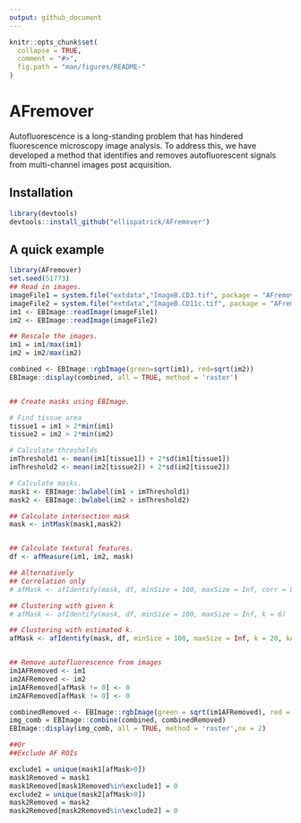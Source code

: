 ```yaml
---
output: github_document
---
```


<!-- README.md is generated from README.Rmd. Please edit that file -->

```r
knitr::opts_chunk$set(
  collapse = TRUE,
  comment = "#>",
  fig.path = "man/figures/README-"
)
```


# AFremover


Autofluorescence is a long-standing problem that has hindered fluorescence microscopy image analysis. To address this, we have developed a method that identifies and removes autofluorescent signals from multi-channel images post acquisition. 




## Installation

``` r
library(devtools)
devtools::install_github("ellispatrick/AFremover")
```
## A quick example 





```r
library(AFremover)
set.seed(51773)
## Read in images.
imageFile1 = system.file("extdata","ImageB.CD3.tif", package = "AFremover")
imageFile2 = system.file("extdata","ImageB.CD11c.tif", package = "AFremover")
im1 <- EBImage::readImage(imageFile1)
im2 <- EBImage::readImage(imageFile2)

## Rescale the images.
im1 = im1/max(im1)
im2 = im2/max(im2)

combined <- EBImage::rgbImage(green=sqrt(im1), red=sqrt(im2))
EBImage::display(combined, all = TRUE, method = 'raster')


## Create masks using EBImage.

# Find tissue area
tissue1 = im1 > 2*min(im1)
tissue2 = im2 > 2*min(im2)

# Calculate thresholds
imThreshold1 <- mean(im1[tissue1]) + 2*sd(im1[tissue1])
imThreshold2 <- mean(im2[tissue2]) + 2*sd(im2[tissue2])

# Calculate masks.
mask1 <- EBImage::bwlabel(im1 > imThreshold1)
mask2 <- EBImage::bwlabel(im2 > imThreshold2)

## Calculate intersection mask
mask <- intMask(mask1,mask2)


## Calculate textural features.
df <- afMeasure(im1, im2, mask)

## Alternatively
## Correlation only
# afMask <- afIdentify(mask, df, minSize = 100, maxSize = Inf, corr = 0.6)

## Clustering with given k
# afMask <- afIdentify(mask, df, minSize = 100, maxSize = Inf, k = 6)

## Clustering with estimated k.
afMask <- afIdentify(mask, df, minSize = 100, maxSize = Inf, k = 20, kAuto = TRUE)


## Remove autofluorescence from images
im1AFRemoved <- im1
im2AFRemoved <- im2
im1AFRemoved[afMask != 0] <- 0
im2AFRemoved[afMask != 0] <- 0

combinedRemoved <- EBImage::rgbImage(green = sqrt(im1AFRemoved), red = sqrt(im2AFRemoved))
img_comb = EBImage::combine(combined, combinedRemoved)
EBImage::display(img_comb, all = TRUE, method = 'raster',nx = 2)

##Or
##Exclude AF ROIs

exclude1 = unique(mask1[afMask>0])
mask1Removed = mask1
mask1Removed[mask1Removed%in%exclude1] = 0
exclude2 = unique(mask2[afMask>0])
mask2Removed = mask2
mask2Removed[mask2Removed%in%exclude2] = 0
```


